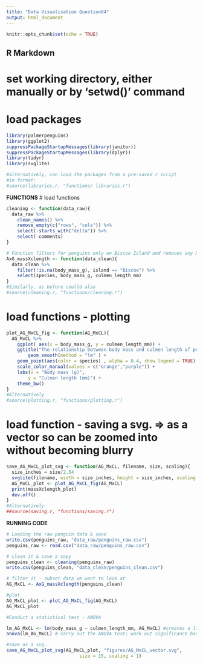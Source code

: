 ---
title: "Data Visualisation Question04"
output: html_document
---

```{r setup, include=FALSE}
knitr::opts_chunk$set(echo = TRUE)
```

## R Markdown

# set working directory, either manually or by 'setwd()' command

# load packages
```{r }
library(palmerpenguins)
library(ggplot2)
suppressPackageStartupMessages(library(janitor))
suppressPackageStartupMessages(library(dplyr))
library(tidyr)
library(svglite)

#alternatively, can load the packages from a pre-saved r script 
#in format:
#source(libraries.r, "functions/ libraries.r")
```

**FUNCTIONS**
# load functions
```{r }
cleaning <- function(data_raw){
  data_raw %>%
    clean_names() %>%
    remove_empty(c("rows", "cols")) %>%
    select(-starts_with("delta")) %>%
    select(-comments)
}

# Function filters for penguins only on Biscoe Island and removes any NA in bodymass
AxG_massXclength <- function(data_clean){
  data_clean %>%
    filter(!is.na(body_mass_g), island == "Biscoe") %>%
    select(species, body_mass_g, culmen_length_mm)
}
#Similarly, as before coulld also
#source(cleaning.r, "functions/cleaning.r")
```

# load functions - plotting
```{r }
plot_AG_MxCL_fig <- function(AG_MxCL){
  AG_MxCL %>% 
    ggplot( aes(x = body_mass_g, y = culmen_length_mm)) +
    ggtitle("The relationship between body mass and culmen length of penguins on Biscoe Island") +
        geom_smooth(method = "lm" ) +
    geom_point(aes(color = species) , alpha = 0.4, show.legend = TRUE) +
    scale_color_manual(values = c("orange","purple")) +
    labs(x = "Body mass (g)", 
        y = "Culmen length (mm)") +
    theme_bw()
}
#Alternatively
#source(plotting.r, "functions/plotting.r")
```

# load function - saving a svg. => as a vector so can be zoomed into without becoming blurry
```{r }
save_AG_MxCL_plot_svg <- function(AG_MxCL, filename, size, scaling){
  size_inches = size/2.54
  svglite(filename, width = size_inches, height = size_inches, scaling = scaling)
  AG_MxCL_plot <- plot_AG_MxCL_fig(AG_MxCL)
  print(massXclength_plot)
  dev.off()
}
#Alternatively
##source(saving.r, "functions/saving.r")
```


**RUNNING CODE**
```{r }
# Loading the raw penguin data & save 
write.csv(penguins_raw, "data_raw/penguins_raw.csv")
penguins_raw <- read.csv("data_raw/penguins_raw.csv")
```


```{r }
# clean it & save a copy
penguins_clean <- cleaning(penguins_raw) 
write.csv(penguins_clean, "data_clean/penguins_clean.csv")
```


```{r }
# filter it - subset data we want to look at
AG_MxCL <- AxG_massXclength(penguins_clean)
```


```{r }
#plot
AG_MxCL_plot <- plot_AG_MxCL_fig(AG_MxCL)
AG_MxCL_plot

```


```{r }
#Conduct a statistical test - ANOVA

lm_AG_MxCL <- lm(body_mass_g ~ culmen_length_mm, AG_MxCL) #creates a linear model
anova(lm_AG_MxCL) # carry out the ANOVA test; work out significance based on P value and F value

```

```{r }
#save as a svg.
save_AG_MxCL_plot_svg(AG_MxCL_plot, "figures/AG_MxCL_vector.svg", 
                           size = 15, scaling = 1)

```

```{r }


```

```{r }


```

